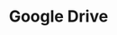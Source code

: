 ---
title: 'Google Drive'
description: 'How to use Zapier Integration with Google Drive'
icon: 'google-drive'
---